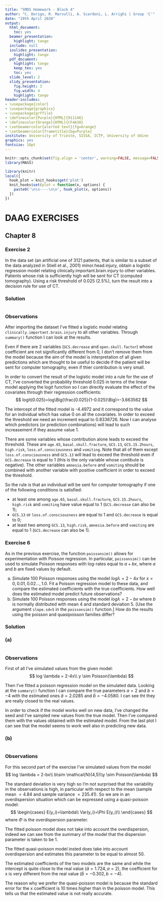 ```yaml
---
title: "SMDS Homework - Block 4"
author: "C. Dorigo, R. Marvulli, A. Scardoni, L. Arrighi | Group 'C'"
date: "29th April 2020"
output:
  html_document:
    toc: yes
  beamer_presentation:
    highlight: tango
  include: null
  ioslides_presentation:
    highlight: tango
  pdf_document:
    highlight: tango
    keep_tex: yes
    toc: yes
  slide_level: 2
  slidy_presentation:
    fig.height: 3
    fig.width: 4
    highlight: tango
header-includes:
- \usepackage{color}
- \usepackage{graphicx}
- \usepackage{grffile}
- \definecolor{Purple}{HTML}{911146}
- \definecolor{Orange}{HTML}{CF4A30}
- \setbeamercolor{alerted text}{fg=Orange}
- \setbeamercolor{frametitle}{bg=Purple}
institute: University of Trieste, SISSA, ICTP, University of Udine
graphics: yes
fontsize: 10pt
---
```


```r
knitr::opts_chunk$set(fig.align = 'center', warning=FALSE, message=FALSE, fig.asp=0.625, dev='png', global.par = TRUE, dev.args=list(pointsize=10), fig.path = 'figs/')
library(MASS)
```

```r
library(knitr)
local({
  hook_plot = knit_hooks$get('plot')
  knit_hooks$set(plot = function(x, options) {
    paste0('\n\n----\n\n', hook_plot(x, options))
  })
})
```

# DAAG EXERCISES {.tabset}

## Chapter 8 

### Exercise 2
In the data set (an artificial one of 3121 patients, that is similar to a subset of the data analyzed in Stiell et al., 2001) minor.head.injury, obtain a logistic regression model relating
clinically.important.brain.injury to other variables. Patients whose risk is sufficiently high will be sent for CT (computed tomography). Using a risk threshold of 0.025 (2.5%), turn the result into a decision rule for use of CT.

### Solution

```r
```

### Observations
After importing the dataset I've fitted a logistic model relating `clinically.important.brain.injury` to all other variables. Through `summary()` function I can look at the results. 

Even if there are 2 variables (`GCS.decrease` and `open.skull.factor`) whose coefficient are not significantly different from 0, I don't remove them from the model because the aim of the model is interpretation of all given predictions which are thought to be useful to decide if the patient will be sent for computer tomography, even if thier contribution is very small.

In order to convert the result of the logistic model into a rule for the use of CT, I've converted the probability threshold 0.025 in terms of the linear model applying the logit function so I can directly evaluate the effect of the covariates through their regression coefficients:
$$
logit(0.025)=log\Big(\frac{0.025}{1-0.025}\Big)=-3.663562
$$

The intercept of the fitted model is -4.4972 and it correspond to the value for an individual which has value 0 on all the covariates. In order to exceed the threshold we need an increment equal to 0.8336726.
Now I can analyse which predictors (or prediction combinations) will lead to such increasement if they assume value 1.

There are some variables whose contribution alone leads to exceed the threshold. These are `age.65`, `basal.skull.fracture`, `GCS.13`, `GCS.15.2hours`, `high.risk`, `loss.of.consciousness` and `vomiting`. Note that all of them except `loss.of.consciousness` and `GCS.13` will lead to exceed the threshold even if `GCS.decrease` is equal to 1 (this is the only variable whose contibute is negative). The other variables `amnesia.before` and `vomiting` should be combined with another variable with positive coefficient in order to exceed the threshold.

So the rule is that an individual will be sent for computer tomography if one of the following conditions is satisfied:

- at least one among `age.65`, `basal.skull.fracture`, `GCS.15.2hours`, `high.risk` and `vomiting` have value equal to 1 (`GCS.decrease` can also be 1);
- `GCS.13` or `loss.of.consciousness` are equal to 1 and `GCS.decrease` is equal to 0;
- at least two among `GCS.13`, `high.risk`, `amnesia.before` and `vomiting` are equal to 1 (`GCS.decrease` can also be 1).



### Exercise 6
As in the previous exercise, the function `poissonsim()` allows for experimentation with Poisson regression. In particular, `poissonsim()` can be used to simulate Poisson responses with log-rates equal to $a + bx$, where $a$ and $b$ are fixed values by default.

(a) Simulate 100 Poisson responses using the model
$log \lambda = 2 − 4x$
for $x = 0, 0.01, 0.02 ..., 1.0$.
Fit a Poisson regression model to these data, and compare the estimated coefficients with the true coefficients. How well does the estimated model predict future observations?
(b) Simulate 100 Poisson responses using the model
$log \lambda = 2 − bx$
where $b$ is normally distributed with mean 4 and standard deviation 5. [Use the argument `slope.sd=5` in the `poissonsim()` function.] How do the results using the poisson and quasipoisson families differ?

### Solution

### (a)
```r
```

### Observations

First of all I've simulated values from the given model:
$$
log \lambda = 2-4x\\ y \sim Poisson(\lambda) 
$$

Then I've fitted a poisson regression model on the simulated data. Looking at the `summary()` function I can compare the true parameters $a=2$ and $b=-4$ with the estimated ones $\hat{a}=2.0285$ and $\hat{b}=-4.0580$. I can see tht they are really closed to the real values. 

In order to check if the model works well on new data, I've changed the seed and I've sampled new values from the true model. Then I've compared them with the values obtained with the estimated model. From the last plot I can see that the model seems to work well also in predicting new data.

### (b)
```r
```

### Observations

For this second part of the exercise I've simulated values from the model 
$$
log \lambda = 2-bx\\ b\sim \mathcal{N}(4,5)\\y \sim Poisson(\lambda) 
$$

The standard deviation is very high so I'm not surprised that the variability in the observations is high, in particular with respect to the mean (sample mean $= 4.84$ and sample variance $= 235.41$).  So we are in an overdispersion situation which can be expressed using a quasi-poisson model:
$$
\begin{cases}
E(y_i)=\lambda\\
Var(y_i)=\Phi  E(y_i)\\
\end{cases}
$$
where $\Phi$ is the overdispersion parameter. 

The fitted poisson model does not take into account the overdispersion, indeed we can see from the summary of the model that the dispersion parameter is taken to be 1.

The fitted quasi-poisson model insted does take into account overdispersion and estimates this parameter to be equal to almost 50.

The estimated coefficients of the two models are the same and while the intercept is quite close to the real value ($\hat{a}=1.724, a=2$), the coefficient for x is very different from the real value ($\hat{b}=-0.302, b=-4$).

The reason why we prefer the quasi-poisson model is because the standard error for the x coefficient is 10 times higher than in the poisson model. This tells us that the estimated value is not really accurate. 